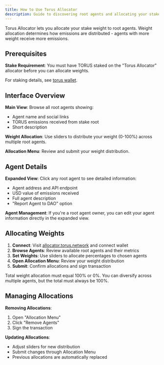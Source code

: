 ```yaml
---
title: How to Use Torus Allocator
description: Guide to discovering root agents and allocating your stake weight.
---
```



Torus Allocator lets you allocate your stake weight to root agents. Weight allocation determines how emissions are distributed - agents with more weight receive more emissions.

## Prerequisites

**Stake Requirement**: You must have TORUS staked on the "Torus Allocator" allocator before you can allocate weights.

For staking details, see [torus wallet](torus-wallet).

## Interface Overview

**Main View**: Browse all root agents showing:
- Agent name and social links
- TORUS emissions received from stake root
- Short description

**Weight Allocation**: Use sliders to distribute your weight (0-100%) across multiple root agents.

**Allocation Menu**: Review and submit your weight distribution.

## Agent Details

**Expanded View**: Click any root agent to see detailed information:
- Agent address and API endpoint
- USD value of emissions received
- Full agent description
- "Report Agent to DAO" option

**Agent Management**: If you're a root agent owner, you can edit your agent information directly in the expanded view.

## Allocating Weights

1. **Connect**: Visit [allocator.torus.network](https://allocator.torus.network) and connect wallet
2. **Browse Agents**: Review available root agents and their metrics
3. **Set Weights**: Use sliders to allocate percentages to chosen agents
4. **Open Allocation Menu**: Review your weight distribution
5. **Submit**: Confirm allocations and sign transaction

<Aside type="note">
Total weight allocation must equal 100% or 0%. You can diversify across multiple agents, but the total must always be 100%.
</Aside>

## Managing Allocations

**Removing Allocations**:
1. Open "Allocation Menu"
2. Click "Remove Agents"
3. Sign the transaction

**Updating Allocations**:
- Adjust sliders for new distribution
- Submit changes through Allocation Menu
- Previous allocations are automatically replaced

<CardGrid>
  <LinkCard
    title="Torus Portal"
    href="/web-apps/torus-portal"
    description="Manage permissions and capabilities"
  />
  <LinkCard
    title="Torus Wallet"
    href="/web-apps/torus-wallet"
    description="Manage your stake and allocations"
  />
</CardGrid>